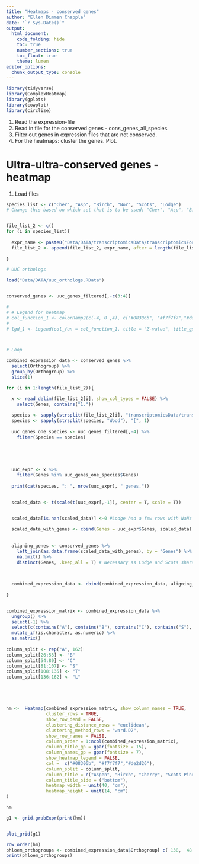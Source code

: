 ```yaml
---
title: "Heatmaps - conserved genes"
author: "Ellen Dimmen Chapple"
date: "`r Sys.Date()`"
output: 
  html_document:
    code_folding: hide
    toc: true
    number_sections: true
    toc_float: true
    theme: lumen
editor_options:
  chunk_output_type: console
---
```


```r

library(tidyverse)
library(ComplexHeatmap)
library(gplots)
library(cowplot)
library(circlize)

```

1. Read the expression-file
2. Read in file for the conserved genes - cons_genes_all_species.
3. Filter out genes in expression files that are not conserved. 
4. For the heatmaps: cluster the genes. Plot.

# Ultra-ultra-conserved genes - heatmap

1) Load files



```r


species_list <- c("Cher", "Asp", "Birch", "Nor", "Scots", "Lodge") 
# Change this based on which set that is to be used: "Cher", "Asp", "Birch", "Nor", "Scots", "Lodge"


file_list_2 <- c()
for (i in species_list){
  
  expr_name <- paste0("Data/DATA/transcriptomicsData/transcriptomicsForHeatmaps/",i,"Wood_transcriptomics_hm.txt")
  file_list_2 <- append(file_list_2, expr_name, after = length(file_list_2))
  
}

# UUC orthologs

load("Data/DATA/uuc_orthologs.RData")


conserved_genes <- uuc_genes_filtered[,-c(3:4)]


```



```r


# 
# # Legend for heatmap
# col_function_1 <- colorRamp2(c(-4, 0 ,4), c("#08306b", "#f7f7f7","#de2d26"))
# 
# lgd_1 <- Legend(col_fun = col_function_1, title = "Z-value", title_gp = gpar(fontsize = 15, fontface = "bold") , legend_height = unit(5, "cm"), grid_width = unit(0.5, "cm"), title_position = "topleft", labels_gp = gpar(fontsize = 10, fontface = "bold"),at = c(-4, 0 ,4), title_gap =  unit(0.5, "cm"))



# Loop

combined_expression_data <- conserved_genes %>% 
  select(Orthogroup) %>% 
  group_by(Orthogroup) %>% 
  slice(1)

for (i in 1:length(file_list_2)){

  x <- read_delim(file_list_2[i], show_col_types = FALSE) %>% 
    select(Genes, contains("1."))
  
  species <- sapply(strsplit(file_list_2[i], "transcriptomicsData/transcriptomicsForHeatmaps/"), "[",2)
  species <- sapply(strsplit(species, "Wood"), "[", 1)  
  
  uuc_genes_one_species <- uuc_genes_filtered[,-4] %>% 
    filter(Species == species)

  
  

  
  uuc_expr <- x %>% 
    filter(Genes %in% uuc_genes_one_species$Genes)
  
  print(cat(species, ": ", nrow(uuc_expr), " genes."))

  
  scaled_data <- t(scale(t(uuc_expr[,-1]), center = T, scale = T)) 
  

  scaled_data[is.nan(scaled_data)] <-0 #Lodge had a few rows with NaNs which became an issue when running Lodge on the clade-specific genes.

  scaled_data_with_genes <- cbind(Genes = uuc_expr$Genes, scaled_data)
  
  
  aligning_genes <- conserved_genes %>% 
    left_join(as.data.frame(scaled_data_with_genes), by = "Genes") %>% 
    na.omit() %>% 
    distinct(Genes, .keep_all = T) # Necessary as Lodge and Scots share the same genome...
  
  

  combined_expression_data <- cbind(combined_expression_data, aligning_genes[, -c(1:2)])
  
}


combined_expression_matrix <- combined_expression_data %>% 
  ungroup() %>% 
  select(-1) %>% 
  select(c(contains("A"), contains("B"), contains("C"), contains("S"), contains("T"), contains("L"))) %>% 
  mutate_if(is.character, as.numeric) %>% 
  as.matrix()
  
column_split <- rep("A", 162)
column_split[26:53] <- "B"
column_split[54:80] <- "C"
column_split[81:107] <- "S"
column_split[108:135] <- "T"
column_split[136:162] <- "L"





hm <-  Heatmap(combined_expression_matrix, show_column_names = TRUE,
               cluster_rows = TRUE,
               show_row_dend = FALSE,
               clustering_distance_rows = "euclidean",
               clustering_method_rows = "ward.D2",
               show_row_names = FALSE,
               column_order = 1:ncol(combined_expression_matrix),
               column_title_gp = gpar(fontsize = 15),
               column_names_gp = gpar(fontsize = 7),
               show_heatmap_legend = FALSE,
               col =  c("#08306b", "#f7f7f7","#de2d26"),
               column_split = column_split,
               column_title = c("Aspen", "Birch", "Cherry", "Scots Pine", "Norway Spruce", "Lodgepole Pine"),
               column_title_side = ("bottom"),
               heatmap_width = unit(40, "cm"), 
               heatmap_height = unit(14, "cm")
)

hm


```


```r
g1 <- grid.grabExpr(print(hm))


plot_grid(g1)

```


```r

row_order(hm)
phloem_orthogroups <- combined_expression_data$Orthogroup[ c( 138,  48 ,612 ,380 ,304,  34  , 1)]
print(phloem_orthogroups)


```






